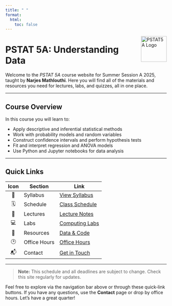 ```yaml
---
title: " "
format:
  html:
    toc: false
---
```


<img src="img/logo.png" alt="PSTAT5A Logo" width="80" style="float:right; margin: 0 0 1em 1em;"/>

# PSTAT 5A: Understanding Data

Welcome to the _PSTAT 5A_ course website for Summer Session A 2025, taught by **Narjes Mathlouthi**. Here you will find all of the materials and resources you need for lectures, labs, and quizzes, all in one place.

---

## Course Overview

In this course you will learn to:

- Apply descriptive and inferential statistical methods  
- Work with probability models and random variables  
- Construct confidence intervals and perform hypothesis tests  
- Fit and interpret regression and ANOVA models  
- Use Python and Jupyter notebooks for data analysis

---

## Quick Links

| Icon | Section       | Link                          |
|:----:|---------------|-------------------------------|
| 📘   | Syllabus      | [View Syllabus](syllabus.qmd) |
| 🗓️   | Schedule      | [Class Schedule](schedule.qmd) |
| 🎥   | Lectures      | [Lecture Notes](schedule.qmd)    |
| 💻   | Labs          | [Computing Labs](schedule.qmd)       |
| 📂   | Resources     | [Data & Code](resources.qmd)  |
| 🕑   | Office Hours  | [Office Hours](syllabus.qmd) |
| 📬   | Contact       | [Get in Touch](syllabus.qmd)   |

---

> **Note:** This schedule and all deadlines are subject to change. Check this site regularly for updates.

Feel free to explore via the navigation bar above or through these quick‐link buttons. If you have any questions, use the **Contact** page or drop by office hours. Let’s have a great quarter!  